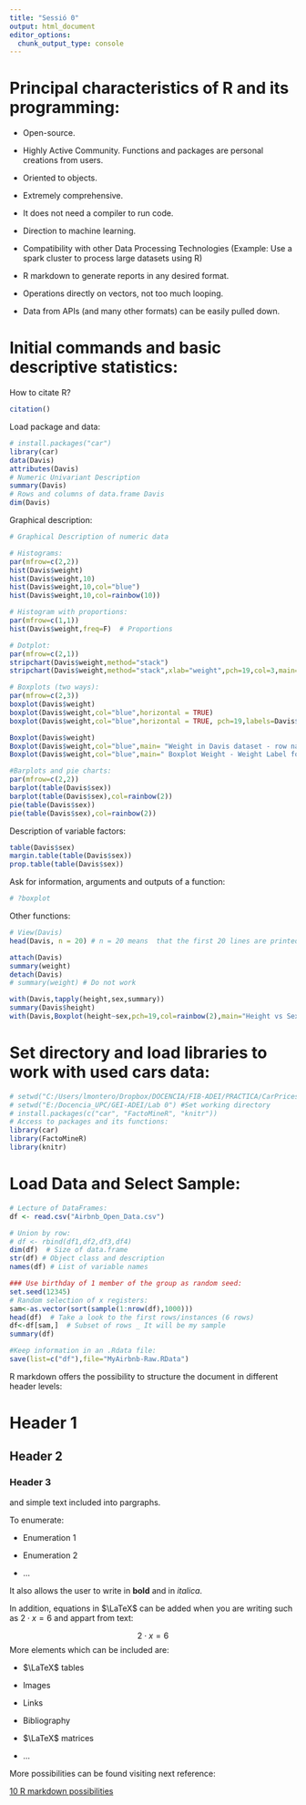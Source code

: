 ```yaml
---
title: "Sessió 0"
output: html_document
editor_options: 
  chunk_output_type: console
---
```


# Principal characteristics of R and its programming:

- Open-source.

- Highly Active Community. Functions and packages are personal creations from users. 

- Oriented to objects. 

- Extremely comprehensive. 

- It does not need a compiler to run code. 

- Direction to machine learning. 

- Compatibility with other Data Processing Technologies (Example: Use a spark cluster to process large datasets using R)

- R markdown to generate reports in any desired format.

- Operations directly on vectors, not too much looping.

- Data from APIs (and many other formats) can be easily pulled down.

# Initial commands and basic descriptive statistics:

How to citate R?


```r
citation()
```

Load package and data:

```r
# install.packages("car")
library(car)
data(Davis)
attributes(Davis)
# Numeric Univariant Description
summary(Davis)
# Rows and columns of data.frame Davis
dim(Davis)
```

Graphical description:

```r
# Graphical Description of numeric data

# Histograms:
par(mfrow=c(2,2))
hist(Davis$weight)
hist(Davis$weight,10)
hist(Davis$weight,10,col="blue")
hist(Davis$weight,10,col=rainbow(10))

# Histogram with proportions:
par(mfrow=c(1,1))
hist(Davis$weight,freq=F)  # Proportions

# Dotplot:
par(mfrow=c(2,1))
stripchart(Davis$weight,method="stack")
stripchart(Davis$weight,method="stack",xlab="weight",pch=19,col=3,main="Dotplot Weight in Davis dataset")

# Boxplots (two ways):
par(mfrow=c(2,3))
boxplot(Davis$weight)
boxplot(Davis$weight,col="blue",horizontal = TRUE)
boxplot(Davis$weight,col="blue",horizontal = TRUE, pch=19,labels=Davis$weight)

Boxplot(Davis$weight)
Boxplot(Davis$weight,col="blue",main= "Weight in Davis dataset - row name Id")
Boxplot(Davis$weight,col="blue",main=" Boxplot Weight - Weight Label for Outliers",labels=Davis$weight)

#Barplots and pie charts:
par(mfrow=c(2,2))
barplot(table(Davis$sex))
barplot(table(Davis$sex),col=rainbow(2))
pie(table(Davis$sex))
pie(table(Davis$sex),col=rainbow(2))

```

Description of variable factors:

```r
table(Davis$sex)
margin.table(table(Davis$sex))
prop.table(table(Davis$sex))
```

Ask for information, arguments and outputs of a function:

```r
# ?boxplot
```

Other functions:


```r
# View(Davis)
head(Davis, n = 20) # n = 20 means  that the first 20 lines are printed in the R console

attach(Davis)
summary(weight)
detach(Davis)
# summary(weight) # Do not work

with(Davis,tapply(height,sex,summary))
summary(Davis$height)
with(Davis,Boxplot(height~sex,pch=19,col=rainbow(2),main="Height vs Sex"))
```


# Set directory and load libraries to work with used cars data:

```r
# setwd("C:/Users/lmontero/Dropbox/DOCENCIA/FIB-ADEI/PRACTICA/CarPrices/LABS")
# setwd("E:/Docencia_UPC/GEI-ADEI/Lab 0") #Set working directory
# install.packages(c("car", "FactoMineR", "knitr"))
# Access to packages and its functions:
library(car)
library(FactoMineR)
library(knitr)
```

# Load Data and Select Sample:
```r
# Lecture of DataFrames:
df <- read.csv("Airbnb_Open_Data.csv")

# Union by row:
# df <- rbind(df1,df2,df3,df4)
dim(df)  # Size of data.frame
str(df) # Object class and description
names(df) # List of variable names

### Use birthday of 1 member of the group as random seed:
set.seed(12345)
# Random selection of x registers:
sam<-as.vector(sort(sample(1:nrow(df),1000)))
head(df)  # Take a look to the first rows/instances (6 rows)
df<-df[sam,]  # Subset of rows _ It will be my sample
summary(df)

#Keep information in an .Rdata file:
save(list=c("df"),file="MyAirbnb-Raw.RData")

```

R markdown offers the possibility to structure the document in different header levels:

# Header 1

## Header 2

### Header 3

and simple text included into pargraphs. 

To enumerate:

- Enumeration 1

- Enumeration 2

- ...

It also allows the user to write in **bold** and in *italica*. 

In addition, equations in $\LaTeX$ can be added when you are writing such as $2 \cdot x = 6$ and appart from text:

$$2 \cdot x = 6$$
More elements which can be included are: 

- $\LaTeX$ tables

- Images

- Links

- Bibliography

- $\LaTeX$ matrices

- ...

More possibilities can be found visiting next reference:

[10 R markdown possibilities](https://towardsdatascience.com/ten-awesome-r-markdown-tricks-56ef6d41098)



